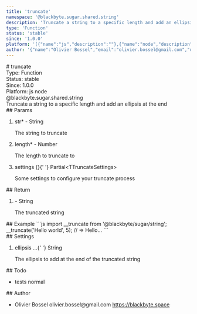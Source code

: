 ```yaml
---
title: 'truncate'
namespace: '@blackbyte.sugar.shared.string'
description: 'Truncate a string to a specific length and add an ellipsis at the end'
type: 'Function'
status: 'stable'
since: '1.0.0'
platform: '[{"name":"js","description":""},{"name":"node","description":""}]'
author: '{"name":"Olivier Bossel","email":"olivier.bossel@gmail.com","url":"https://blackbyte.space"}'
---
```


<div class="docmap-mdx">
  # truncate
  <div class="_metas">
    <div class="_type">
      <span class="_type-label">Type:</span>
      <span class="_type-value">Function</span>
    </div>
    <div class="_status">
      <span class="_status-label">Status:</span>
      <span class="_status-value -stable">stable</span>
    </div>
    <div class="_since">
      <span class="_since-label">Since:</span>
      <span class="_since-value">1.0.0</span>
    </div>
    <div class="_platform">
      <span class="_platform-label">Platform:</span>
      <span class="_platform-value -js">js</span>
      <span class="_platform-value -node">node</span>
    </div>
  </div>
  <div class="_namespace">@blackbyte.sugar.shared.string</div>
  <div class="_description typo-lead typo-format">
    Truncate a string to a specific length and add an ellipsis at the end
  </div>
  <div class="_params">
    ## Params
    <ol class="_list">
      <li class="_item">
        <span class="_name">
          str<span class="_required">*</span>
        </span>
        <span class="_default">-</span> <span class="_type">String</span>
        <p class="_description">The string to truncate</p>
      </li>
      <li class="_item">
        <span class="_name">
          length<span class="_required">*</span>
        </span>
        <span class="_default">-</span> <span class="_type">Number</span>
        <p class="_description">The length to truncate to</p>
      </li>
      <li class="_item">
        <span class="_name">settings</span>
        <span class="_default">&lcub;&rcub;</span>{' '}
        <span class="_type">Partial&lt;TTruncateSettings&gt;</span>
        <p class="_description">
          Some settings to configure your truncate process
        </p>
      </li>
    </ol>
  </div>
  <div class="_return">
    ## Return
    <ol class="_list">
      <li class="_item">
        <span class="_default">-</span>
        <span class="_type">String</span>
        <p class="_description">The truncated string</p>
      </li>
    </ol>
  </div>
  <div class="_examples">
    ## Example ```js import __truncate from '@blackbyte/sugar/string';
    __truncate('Hello world', 5); // => Hello... ```
  </div>
  <div class="_settings">
    ## Settings
    <ol class="_list">
      <li class="_item">
        <span class="_name">ellipsis</span>
        <span class="_default">&period;&period;&period;</span>{' '}
        <span class="_type">String</span>
        <p class="_description">
          The ellipsis to add at the end of the truncated string
        </p>
      </li>
    </ol>
  </div>
  <div class="_todo">
    ## Todo
    <ul class="_list">
      <li class="_item">
        <span class="_description">tests</span>
        <span class="_priority -normal">normal</span>
      </li>
    </ul>
  </div>
  <div class="_author">
    ## Author
    <ul class="_list">
      <li class="_item">
        <span class="_name">Olivier Bossel</span>
        <span class="_email">olivier.bossel@gmail.com</span>
        <a href="https://blackbyte.space" target="_blank" class="_url">
          https://blackbyte.space
        </a>
      </li>
    </ul>
  </div>
</div>
